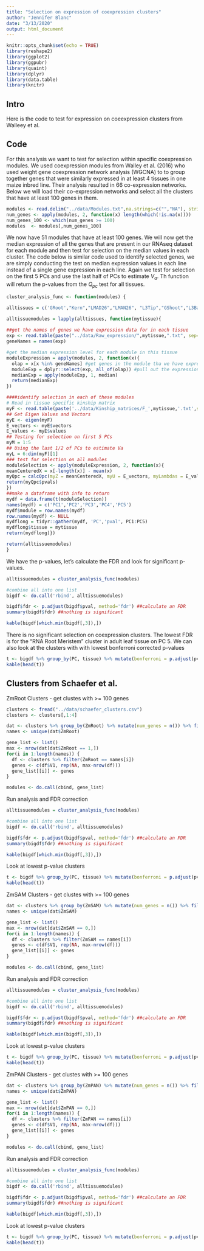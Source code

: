 ```yaml
---
title: "Selection on expression of coexpression clusters"
author: "Jennifer Blanc"
date: "3/13/2020"
output: html_document
---
```


```r
knitr::opts_chunk$set(echo = TRUE)
library(reshape2)
library(ggplot2)
library(ggpubr)
library(quaint)
library(dplyr)
library(data.table)
library(knitr)
```


## Intro  

Here is the code to test for expression on coeexpression clusters from Walleey et al.     

## Code 

For this analysis we want to test for selection within specific coexpression modules. We used coexpression modules from Walley et al. (2016) who used weight gene coexpression network analysis (WGCNA) to to group together genes that were similarly expressed in at least 4 tissues in one maize inbred line. Their analysis resulted in 66 co-expression networks. Below we will load their co-expression networks and select all the clusters that have at least 100 genes in them.  

```r
modules <- read.delim("../data/Modules.txt",na.strings=c("","NA"), stringsAsFactors = F)
num_genes <- apply(modules, 2, function(x) length(which(!is.na(x))))
num_genes_100 <- which(num_genes >= 100)
modules  <- modules[,num_genes_100]
```

We now have 51 modules that have at least 100 genes. We will now get the median expression of all the genes that are present in our RNAseq dataset for each module and then test for selection on the median values in each cluster. The code below is similar code used to identify selected genes, we are simply conducting the test on median expression values in each line instead of a single gene expression in each line. Again we test for selection on the first 5 PCs and use the last half of PCs to estimate $V_a$. Th function will return the p-values from the $Q_{pc}$ test for all tissues.      

```r
cluster_analysis_func <- function(modules) {

alltissues = c('GRoot',"Kern","LMAD26","LMAN26", "L3Tip","GShoot","L3Base")

alltissuemodules = lapply(alltissues, function(mytissue){
  
##get the names of genes we have expression data for in each tissue
exp <- read.table(paste("../data/Raw_expression/",mytissue,".txt", sep="")) #  read in expression level
geneNames = names(exp)

#get the median expression level for each module in this tissue
moduleExpression = apply(modules, 2, function(x){
  olap = x[x %in% geneNames] #get genes in the module tha we have expression data for
  moduleExp = dplyr::select(exp, all_of(olap)) #pull out the expression data for these genes
  medianExp = apply(moduleExp, 1, median)
  return(medianExp)
})

####identify selection in each of these modules
# Read in tissue specific kinship matrix 
myF <- read.table(paste('../data/Kinship_matrices/F_',mytissue,'.txt',sep=""))
## Get Eigen Values and Vectors 
myE <- eigen(myF)
E_vectors <- myE$vectors
E_values <- myE$values
## Testing for selection on first 5 PCs
myM = 1:5
## Using the last 1/2 of PCs to estimate Va
myL = 6:dim(myF)[1]
### test for selection on all modules
moduleSelection <- apply(moduleExpression, 2, function(x){
meanCenteredX = x[-length(x)] - mean(x)
myQpc = calcQpc(myZ = meanCenteredX, myU = E_vectors, myLambdas = E_values, myL = myL, myM = myM)
return(myQpc$pvals)
})
##make a dataframe with info to return
mydf = data.frame(t(moduleSelection))
names(mydf) = c('PC1','PC2','PC3','PC4','PC5')
mydf$module = row.names(mydf)
row.names(mydf) <- NULL
mydflong = tidyr::gather(mydf, 'PC','pval', PC1:PC5)
mydflong$tissue = mytissue
return(mydflong)})

return(alltissuemodules)
}

```
 
We have the p-values, let's calculate the FDR and look for significant p-values. 
```r
alltissuemodules = cluster_analysis_func(modules)

#combine all into one list
bigdf <- do.call('rbind', alltissuemodules)

bigdf$fdr <- p.adjust(bigdf$pval, method='fdr') ##calculate an FDR
summary(bigdf$fdr) ##nothing is significant

kable(bigdf[which.min(bigdf[,3]),])
```

There is no significant selection on coexpression clusters. The lowest FDR is for the "RNA Root Meristem" cluster in adult leaf tissue on PC 5. We can also look at the clusters with with lowest bonferroni corrected p-values    

```r
t <- bigdf %>% group_by(PC, tissue) %>% mutate(bonferroni = p.adjust(pval, method='bonferroni')) %>% arrange(bonferroni)
kable(head(t))
```

## Clusters from Schaefer et al. 

ZmRoot Clusters - get clustes with >= 100 genes 
```r
clusters <- fread("../data/schaefer_clusters.csv")
clusters <- clusters[,1:4]

dat <- clusters %>% group_by(ZmRoot) %>% mutate(num_genes = n()) %>% filter(num_genes >= 100)
names <- unique(dat$ZmRoot)

gene_list <- list()
max <- nrow(dat[dat$ZmRoot == 1,])
for(i in 1:length(names)) {
  df <- clusters %>% filter(ZmRoot == names[i])
  genes <- c(df$V1, rep(NA, max-nrow(df)))
  gene_list[[i]] <- genes
}

modules <- do.call(cbind, gene_list)
```

Run analysis and FDR correction
```r
alltissuemodules = cluster_analysis_func(modules)

#combine all into one list
bigdf <- do.call('rbind', alltissuemodules)

bigdf$fdr <- p.adjust(bigdf$pval, method='fdr') ##calculate an FDR
summary(bigdf$fdr) ##nothing is significant

kable(bigdf[which.min(bigdf[,3]),])
```

Look at lowest p-value clusters 
```r
t <- bigdf %>% group_by(PC, tissue) %>% mutate(bonferroni = p.adjust(pval, method='bonferroni')) %>% arrange(bonferroni)
kable(head(t))
```

ZmSAM Clusters - get clustes with >= 100 genes 
```r
dat <- clusters %>% group_by(ZmSAM) %>% mutate(num_genes = n()) %>% filter(num_genes >= 100)
names <- unique(dat$ZmSAM)

gene_list <- list()
max <- nrow(dat[dat$ZmSAM == 0,])
for(i in 1:length(names)) {
  df <- clusters %>% filter(ZmSAM == names[i])
  genes <- c(df$V1, rep(NA, max-nrow(df)))
  gene_list[[i]] <- genes
}

modules <- do.call(cbind, gene_list)
```

Run analysis and FDR correction
```r
alltissuemodules = cluster_analysis_func(modules)

#combine all into one list
bigdf <- do.call('rbind', alltissuemodules)

bigdf$fdr <- p.adjust(bigdf$pval, method='fdr') ##calculate an FDR
summary(bigdf$fdr) ##nothing is significant

kable(bigdf[which.min(bigdf[,3]),])
```

Look at lowest p-value clusters 
```r
t <- bigdf %>% group_by(PC, tissue) %>% mutate(bonferroni = p.adjust(pval, method='bonferroni')) %>% arrange(bonferroni)
kable(head(t))
```


ZmPAN Clusters - get clustes with >= 100 genes 
```r
dat <- clusters %>% group_by(ZmPAN) %>% mutate(num_genes = n()) %>% filter(num_genes >= 100)
names <- unique(dat$ZmPAN)

gene_list <- list()
max <- nrow(dat[dat$ZmPAN == 0,])
for(i in 1:length(names)) {
  df <- clusters %>% filter(ZmPAN == names[i])
  genes <- c(df$V1, rep(NA, max-nrow(df)))
  gene_list[[i]] <- genes
}

modules <- do.call(cbind, gene_list)
```

Run analysis and FDR correction
```r
alltissuemodules = cluster_analysis_func(modules)

#combine all into one list
bigdf <- do.call('rbind', alltissuemodules)

bigdf$fdr <- p.adjust(bigdf$pval, method='fdr') ##calculate an FDR
summary(bigdf$fdr) ##nothing is significant

kable(bigdf[which.min(bigdf[,3]),])
```

Look at lowest p-value clusters 
```r
t <- bigdf %>% group_by(PC, tissue) %>% mutate(bonferroni = p.adjust(pval, method='bonferroni')) %>% arrange(bonferroni)
kable(head(t))
```





